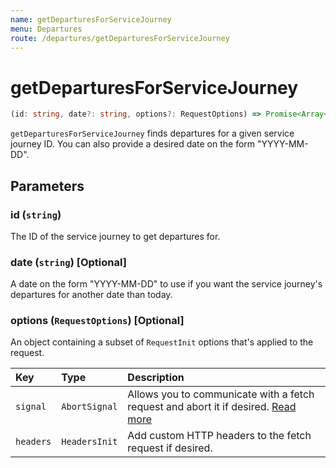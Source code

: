 ```yaml
---
name: getDeparturesForServiceJourney
menu: Departures
route: /departures/getDeparturesForServiceJourney
---
```


# getDeparturesForServiceJourney

```typescript
(id: string, date?: string, options?: RequestOptions) => Promise<Array<Departure>>
```

`getDeparturesForServiceJourney` finds departures for a given service journey ID. You can also provide a desired date on the form "YYYY-MM-DD".

## Parameters

### id (`string`)

The ID of the service journey to get departures for.

### date (`string`) [Optional]

A date on the form "YYYY-MM-DD" to use if you want the service journey's departures for another date than today.

### options (`RequestOptions`) [Optional]

An object containing a subset of `RequestInit` options that's applied to the request.

| Key       | Type          | Description                                                                                                                                       |
| :-------- | :------------ | :------------------------------------------------------------------------------------------------------------------------------------------------ |
| `signal`  | `AbortSignal` | Allows you to communicate with a fetch request and abort it if desired. [Read more](https://developer.mozilla.org/en-US/docs/Web/API/AbortSignal) |
| `headers` | `HeadersInit` | Add custom HTTP headers to the fetch request if desired.                                                                                          |
